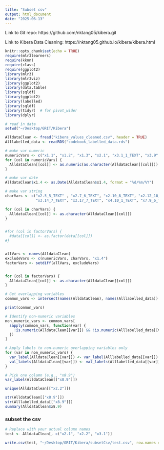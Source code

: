 ```yaml
---
title: "Subset csv"
output: html_document
date: "2025-06-13"
---
```



Link to Git repo: https://github.com/nktang05/kibera.git

Link to Kibera Data Cleaning: https://nktang05.github.io/kibera/kibera.html

```r
knitr::opts_chunk$set(echo = TRUE)
require(mlr3learners) 
require(kknn)  
require(class)
require(ggplot2)
library(mlr3)
library(mlr3viz)
library(ggplot2)
library(data.table)
library(sqldf)
library(ggplot2)
library(labelled)
library(sqldf)
library(tidyr)  # for pivot_wider
library(dplyr)

```

```r
# read in data
setwd("~/Desktop/GRIT/Kibera")

AlldataClean <- fread("kibera_values_cleaned.csv", header = TRUE)
Alllabelled_data <- readRDS("codebook_labelled_data.rds")

```

```r
# make var numeric
numericVars <- c("x1.1", "x1.2", "x1.3", "x2.1", "x3.1_1_TEXT", "x3.9" )
for (col in numericVars) {
  AlldataClean[[col]] <- as.numeric(as.character(AlldataClean[[col]]))
}

# make var date
AlldataClean$x1.4 <- as.Date(AlldataClean$x1.4, format = "%d/%m/%Y")

# make var string
charVars <- c("x2.5_5_TEXT" , "x2.7_6_TEXT", "x2.10_8_TEXT", "x2.12_10_TEXT", "x2.14_5_TEXT", "x2.16_7_TEXT", "x2.21_9_TEXT", "x3.3_7_TEXT", "x3.13_8_TEXT", 
              "x3.14_7_TEXT", "x3.17_7_TEXT", "x4.10_1_TEXT", "x7.9_6_TEXT") 

for (col in charVars) {
  AlldataClean[[col]] <- as.character(AlldataClean[[col]])
}


#for (col in factorVars) {
  #data[[col]] <- as.factor(data[[col]])
#}


allVars <- names(AlldataClean)
excludeVars <- c(numericVars, charVars, "x1.4")
factorVars <- setdiff(allVars, excludeVars)


for (col in factorVars) {
  AlldataClean[[col]] <- as.character(AlldataClean[[col]])
}
```

```r
# Get overlapping variables
common_vars <- intersect(names(AlldataClean), names(Alllabelled_data))

print(common_vars)

# Identify non-numeric variables
non_numeric_vars <- common_vars[
  sapply(common_vars, function(var) {
    !is.numeric(AlldataClean[[var]]) && !is.numeric(Alllabelled_data[[var]])
  })
]

# Apply labels to non-numeric overlapping variables only
for (var in non_numeric_vars) {
  var_label(AlldataClean[[var]]) <- var_label(Alllabelled_data[[var]])
  val_labels(AlldataClean[[var]]) <- val_labels(Alllabelled_data[[var]])
}

# Pick one column (e.g., "x8.9")
var_label(AlldataClean[["x8.9"]])

unique(AlldataClean[["x2.2"]])

str(AlldataClean[["x8.9"]])
str(Alllabelled_data[["x8.9"]])
summary(AlldataClean$x8.9)
```

### subset the csv
```r
# Replace with your actual column names
test <- AlldataClean[, c("x2.1", "x2.2", "x3.1")]

write.csv(test, "~/Desktop/GRIT/Kibera/subsetCsv/test.csv", row.names = FALSE)


```

